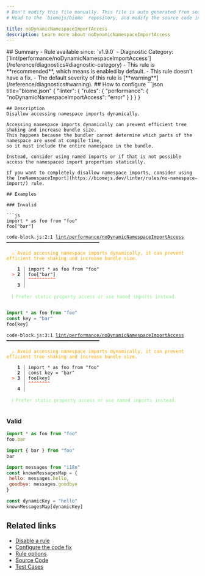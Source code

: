 ```yaml
---
# Don't modify this file manually. This file is auto generated from source, and you will lose your changes next time the website is built.
# Head to the `biomejs/biome` repository, and modify the source code in there.

title: noDynamicNamespaceImportAccess
description: Learn more about noDynamicNamespaceImportAccess
---
```


<Tabs>
<TabItem label="JavaScript (and super languages)" icon="seti:javascript">
## Summary
- Rule available since: `v1.9.0`
- Diagnostic Category: [`lint/performance/noDynamicNamespaceImportAccess`](/reference/diagnostics#diagnostic-category)
- This rule is **recommended**, which means is enabled by default.
- This rule doesn't have a fix.
- The default severity of this rule is [**warning**](/reference/diagnostics#warning).
## How to configure
```json title="biome.json"
{
	"linter": {
		"rules": {
			"performance": {
				"noDynamicNamespaceImportAccess": "error"
			}
		}
	}
}

```
## Description
Disallow accessing namespace imports dynamically.

Accessing namespace imports dynamically can prevent efficient tree shaking and increase bundle size.
This happens because the bundler cannot determine which parts of the namespace are used at compile time,
so it must include the entire namespace in the bundle.

Instead, consider using named imports or if that is not possible
access the namespaced import properties statically.

If you want to completely disallow namespace imports, consider using the [noNamespaceImport](https://biomejs.dev/linter/rules/no-namespace-import/) rule.

## Examples

### Invalid

```js
import * as foo from "foo"
foo["bar"]
```

<pre class="language-text"><code class="language-text">code-block.js:2:1 <a href="https://biomejs.dev/linter/rules/no-dynamic-namespace-import-access">lint/performance/noDynamicNamespaceImportAccess</a> ━━━━━━━━━━━━━━━━━━━━━━━━━━━━━━━━━━<br /><br />  <strong><span style="color: Orange;">⚠</span></strong> <span style="color: Orange;">Avoid accessing namespace imports dynamically, it can prevent efficient tree shaking and increase bundle size.</span><br />  <br />    <strong>1 │ </strong>import &#42; as foo from &quot;foo&quot;<br />  <strong><span style="color: Tomato;">&gt;</span></strong> <strong>2 │ </strong>foo[&quot;bar&quot;]<br />   <strong>   │ </strong><strong><span style="color: Tomato;">^</span></strong><strong><span style="color: Tomato;">^</span></strong><strong><span style="color: Tomato;">^</span></strong><strong><span style="color: Tomato;">^</span></strong><strong><span style="color: Tomato;">^</span></strong><strong><span style="color: Tomato;">^</span></strong><strong><span style="color: Tomato;">^</span></strong><strong><span style="color: Tomato;">^</span></strong><strong><span style="color: Tomato;">^</span></strong><strong><span style="color: Tomato;">^</span></strong><br />    <strong>3 │ </strong><br />  <br />  <strong><span style="color: lightgreen;">ℹ</span></strong> <span style="color: lightgreen;">Prefer static property access or use named imports instead.</span><br />  <br /></code></pre>

```js
import * as foo from "foo"
const key = "bar"
foo[key]
```

<pre class="language-text"><code class="language-text">code-block.js:3:1 <a href="https://biomejs.dev/linter/rules/no-dynamic-namespace-import-access">lint/performance/noDynamicNamespaceImportAccess</a> ━━━━━━━━━━━━━━━━━━━━━━━━━━━━━━━━━━<br /><br />  <strong><span style="color: Orange;">⚠</span></strong> <span style="color: Orange;">Avoid accessing namespace imports dynamically, it can prevent efficient tree shaking and increase bundle size.</span><br />  <br />    <strong>1 │ </strong>import &#42; as foo from &quot;foo&quot;<br />    <strong>2 │ </strong>const key = &quot;bar&quot;<br />  <strong><span style="color: Tomato;">&gt;</span></strong> <strong>3 │ </strong>foo[key]<br />   <strong>   │ </strong><strong><span style="color: Tomato;">^</span></strong><strong><span style="color: Tomato;">^</span></strong><strong><span style="color: Tomato;">^</span></strong><strong><span style="color: Tomato;">^</span></strong><strong><span style="color: Tomato;">^</span></strong><strong><span style="color: Tomato;">^</span></strong><strong><span style="color: Tomato;">^</span></strong><strong><span style="color: Tomato;">^</span></strong><br />    <strong>4 │ </strong><br />  <br />  <strong><span style="color: lightgreen;">ℹ</span></strong> <span style="color: lightgreen;">Prefer static property access or use named imports instead.</span><br />  <br /></code></pre>

### Valid

```js
import * as foo from "foo"
foo.bar
```

```js
import { bar } from "foo"
bar
```

```js
import messages from "i18n"
const knownMessagesMap = {
 hello: messages.hello,
 goodbye: messages.goodbye
}

const dynamicKey = "hello"
knownMessagesMap[dynamicKey]
```

## Related links

- [Disable a rule](/linter/#disable-a-rule)
- [Configure the code fix](/linter#configure-the-code-fix)
- [Rule options](/linter/#rule-options)
- [Source Code](https://github.com/biomejs/biome/blob/main/crates/biome_js_analyze/src/lint/performance/no_dynamic_namespace_import_access.rs)
- [Test Cases](https://github.com/biomejs/biome/blob/main/crates/biome_js_analyze/tests/specs/performance/noDynamicNamespaceImportAccess)

</TabItem>
</Tabs>

